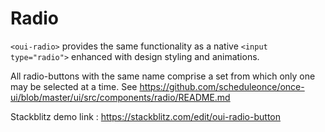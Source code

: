 
<Meta of={RadioStories} />

# Radio

`<oui-radio>` provides the same functionality as a native `<input type="radio">` enhanced with design styling and animations.

All radio-buttons with the same name comprise a set from which only one may be selected at a time. See https://github.com/scheduleonce/once-ui/blob/master/ui/src/components/radio/README.md

Stackblitz demo link : https://stackblitz.com/edit/oui-radio-button

<Canvas of={RadioStories.Regular} />

<Controls of={RadioStories.Regular} />
